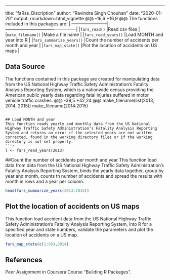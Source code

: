 ---
title: "faRss_Discription"
author: "Ravindra Singh Chouhan"
date: "2020-01-20"
output: rmarkdown::html_vignette
@@ -16,6 +16,9 @@ The functions included in this packages are:
|:------------------------|:------------------------------------------------|
|`fars_read()`            |Read csv files                                   |
|`make_filename()`        |Make a file name                           |
|`fars_read_years()`      |Load MONTH and year into R    |
|`fars_summarize_years()` |Count the number of accidents per month and year                     |
|`fars_map_state()`       |Plot the location of accidents on US maps    |

## Data Source
The functions contained in this package are created for manipulating data from  the US National Highway Traffic Safety Administration's Fatality Analysis Reporting System, which is a nationwide census providing the American public yearly data regarding fatal injuries suffered in motor vehicle traffic crashes.
@@ -39,5 +42,24 @@ make_filename(list(2013, 2014, 2015))
make_filename(2014:2015)
```

## Load MONTH and year 
This function reads yearly and monthly data from the US National Highway Traffic Safety Administration's Fatality Analysis Reporting System and returns an error if the selected years are not written corrected, found in the working directory files or if the working directory is not set properly.
```r
l <- fars_read_years(2013)
```

##Count the number of accidents per month and year
This function load data from data from the US National Highway Traffic Safety Administration's Fatality Analysis Reporting System, binds the yearly data together, group by year and month, counts th number of accidents and spread the results with month in rows and a year per column.

```r
head(fars_summarize_years(2013:2015))
```

## Plot the location of accidents on US maps
This function load accident data from the US National Highway Traffic Safety Administration's Fatality Analysis Reporting System, into R for a specified year and state numbers, validate the parameters and plot the location of accidents on a US map.
```r
fars_map_state(c(1:56),2014)
```

## References
Peer Assignment in Coursera Course "Building R Packages". 
